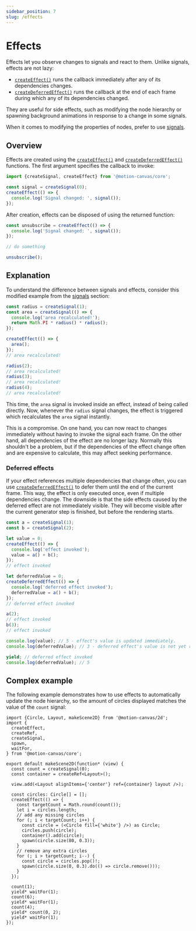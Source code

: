 ```yaml
---
sidebar_position: 7
slug: /effects
---
```


# Effects

Effects let you observe changes to signals and react to them. Unlike signals,
effects are not lazy:

- [`createEffect()`](/api/core/signals#createEffect) runs the callback
immediately after any of its dependencies changes.
- [`createDeferredEffect()`](/api/core/signals#createDeferredEffect) runs the
callback at the end of each frame during which any of its dependencies
changed.

They are useful for side effects, such as modifying the node hierarchy or
spawning background animations in response to a change in some signals.

When it comes to modifying the properties of nodes, prefer to use
[signals](/docs/signals).

## Overview

Effects are created using the [`createEffect()`](/api/core/signals#createEffect)
and [`createDeferredEffect()`](/api/core/signals#createDeferredEffect)
functions. The first argument specifies the callback to invoke:

```ts
import {createSignal, createEffect} from '@motion-canvas/core';

const signal = createSignal(0);
createEffect(() => {
  console.log('Signal changed: ', signal());
});
```

After creation, effects can be disposed of using the returned function:

```ts
const unsubscribe = createEffect(() => {
  console.log('Signal changed: ', signal());
});

// do something

unsubscribe();
```

## Explanation

To understand the difference between signals and effects, consider this modified
example from the [signals](/docs/signals#explanation) section:

```ts
const radius = createSignal(1);
const area = createSignal(() => {
  console.log('area recalculated!');
  return Math.PI * radius() * radius();
});

createEffect(() => {
  area();
});
// area recalculated!

radius(2);
// area recalculated!
radius(3);
// area recalculated!
radius(4);
// area recalculated!
```

This time, the `area` signal is invoked inside an effect, instead of being
called directly. Now, whenever the `radius` signal changes, the effect is
triggered which recalculates the `area` signal instantly.

This is a compromise. On one hand, you can now react to changes immediately
without having to invoke the signal each frame. On the other hand, all
dependencies of the effect are no longer lazy. Normally this shouldn't be a
problem, but if the dependencies of the effect change often and are expensive to
calculate, this may affect seeking performance.

### Deferred effects

If your effect references multiple dependencies that change often, you can use
[`createDeferredEffect()`](/api/core/signals#createDeferredEffect) to defer them
until the end of the current frame. This way, the effect is only executed once,
even if multiple dependencies change. The downside is that the side effects
caused by the deferred effect are not immediately visible. They will become
visible after the current generator step is finished, but before the rendering
starts.

```ts
const a = createSignal(1);
const b = createSignal(2);

let value = 0;
createEffect(() => {
  console.log('effect invoked');
  value = a() + b();
});
// effect invoked

let deferredValue = 0;
createDeferredEffect(() => {
  console.log('deferred effect invoked');
  deferredValue = a() + b();
});
// deferred effect invoked

a(2);
// effect invoked
b(3);
// effect invoked

console.log(value); // 5 - effect's value is updated immediately.
console.log(deferredValue); // 3 - deferred effect's value is not yet ready.

yield; // deferred effect invoked
console.log(deferredValue); // 5
```

## Complex example

The following example demonstrates how to use effects to automatically update
the node hierarchy, so the amount of circles displayed matches the value of the
`count` signal:

```tsx editor
import {Circle, Layout, makeScene2D} from '@motion-canvas/2d';
import {
  createEffect,
  createRef,
  createSignal,
  spawn,
  waitFor,
} from '@motion-canvas/core';

export default makeScene2D(function* (view) {
  const count = createSignal(0);
  const container = createRef<Layout>();

  view.add(<Layout alignItems={'center'} ref={container} layout />);

  const circles: Circle[] = [];
  createEffect(() => {
    const targetCount = Math.round(count());
    let i = circles.length;
    // add any missing circles
    for (; i < targetCount; i++) {
      const circle = (<Circle fill={'white'} />) as Circle;
      circles.push(circle);
      container().add(circle);
      spawn(circle.size(80, 0.3));
    }
    // remove any extra circles
    for (; i > targetCount; i--) {
      const circle = circles.pop()!;
      spawn(circle.size(0, 0.3).do(() => circle.remove()));
    }
  });

  count(1);
  yield* waitFor(1);
  count(6);
  yield* waitFor(1);
  count(4);
  yield* count(0, 2);
  yield* waitFor(1);
});
```
